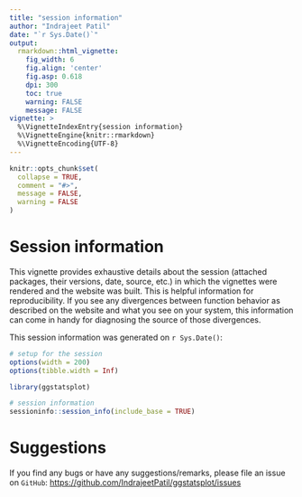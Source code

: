```yaml
---
title: "session information"
author: "Indrajeet Patil"
date: "`r Sys.Date()`"
output:
  rmarkdown::html_vignette:
    fig_width: 6
    fig.align: 'center'
    fig.asp: 0.618
    dpi: 300
    toc: true
    warning: FALSE
    message: FALSE
vignette: >
  %\VignetteIndexEntry{session information}
  %\VignetteEngine{knitr::rmarkdown}
  %\VignetteEncoding{UTF-8}
---
```


```r
knitr::opts_chunk$set(
  collapse = TRUE,
  comment = "#>",
  message = FALSE,
  warning = FALSE
)
```

# Session information

This vignette provides exhaustive details about the session (attached packages,
their versions, date, source, etc.) in which the vignettes were rendered and the
website was built. This is helpful information for reproducibility. If you see
any divergences between function behavior as described on the website and what
you see on your system, this information can come in handy for diagnosing the
source of those divergences.

This session information was generated on `r Sys.Date()`:

```r
# setup for the session
options(width = 200)
options(tibble.width = Inf)

library(ggstatsplot)

# session information
sessioninfo::session_info(include_base = TRUE)
```

# Suggestions

If you find any bugs or have any suggestions/remarks, please file an issue on
`GitHub`:
<https://github.com/IndrajeetPatil/ggstatsplot/issues>

